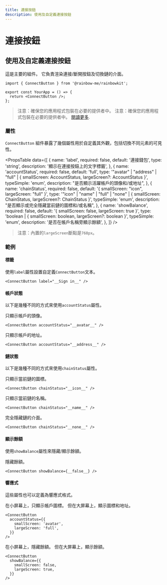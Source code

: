 ```yaml
---
title: 連接按鈕
description: 使用及自定義連接按鈕
---
```


# 連接按鈕

## 使用及自定義連接按鈕

這是主要的組件。 它負責渲染連接/斷開按鈕及切換鏈的介面。

```tsx
import { ConnectButton } from '@rainbow-me/rainbowkit';

export const YourApp = () => {
  return <ConnectButton />;
};
```

> 注意：確保您的應用程式包裝在必要的提供者中。 注意：確保您的應用程式包裝在必要的提供者中。 [閱讀更多](/docs/installation#wrap-providers).

### 屬性

`ConnectButton` 組件暴露了幾個屬性用於自定義其外觀，包括切換不同元素的可見性。

<PropsTable
  data={[
    {
      name: 'label',
      required: false,
      default: '連接錢包',
      type: 'string',
      description: '顯示在連接按鈕上的文字標籤',
    },
    {
      name: 'accountStatus',
      required: false,
      default: 'full',
      type: '"avatar" | "address" | "full" | { smallScreen: AccountStatus, largeScreen?: AccountStatus }',
      typeSimple: 'enum',
      description:
        "是否顯示活躍帳戶的頭像和/或地址",
    },
    {
      name: 'chainStatus',
      required: false,
      default: '{ smallScreen: "icon", largeScreen: "full" }',
      type: '"icon" | "name" | "full" | "none" | { smallScreen: ChainStatus, largeScreen?: ChainStatus }',
      typeSimple: 'enum',
      description:
        "是否顯示或完全隱藏當前鏈的圖標和/或名稱",
    },
    {
      name: 'showBalance',
      required: false,
      default: '{ smallScreen: false, largeScreen: true }',
      type: 'boolean | { smallScreen: boolean, largeScreen?: boolean }',
      typeSimple: 'enum',
      description:
        '是否在帳戶名稱旁顯示餘額',
    },
  ]}
/>

> 注意：內置的`largeScreen`斷點是`768px`。

### 範例

#### 標籤

使用`label`屬性設置自定義`ConnectButton`文本。

```tsx
<ConnectButton label="__Sign in__" />
```

#### 帳戶狀態

以下是幾種不同的方式來使用`accountStatus`屬性。

只顯示帳戶的頭像。

```tsx
<ConnectButton accountStatus="__avatar__" />
```

只顯示帳戶的地址。

```tsx
<ConnectButton accountStatus="__address__" />
```

#### 鏈狀態

以下是幾種不同的方式來使用`chainStatus`屬性。

只顯示當前鏈的圖標。

```tsx
<ConnectButton chainStatus="__icon__" />
```

只顯示當前鏈的名稱。

```tsx
<ConnectButton chainStatus="__name__" />
```

完全隱藏鏈的介面。

```tsx
<ConnectButton chainStatus="__none__" />
```

#### 顯示餘額

使用`showBalance`屬性來隱藏/顯示餘額。

隱藏餘額。

```tsx
<ConnectButton showBalance={__false__} />
```

#### 響應式

這些屬性也可以定義為響應式格式。

在小屏幕上，只顯示帳戶圖標。 但在大屏幕上，顯示圖標和地址。

```tsx
<ConnectButton
  accountStatus={{
    smallScreen: 'avatar',
    largeScreen: 'full',
  }}
/>
```

在小屏幕上，隱藏餘額。 但在大屏幕上，顯示餘額。

```tsx
<ConnectButton
  showBalance={{
    smallScreen: false,
    largeScreen: true,
  }}
/>
```
